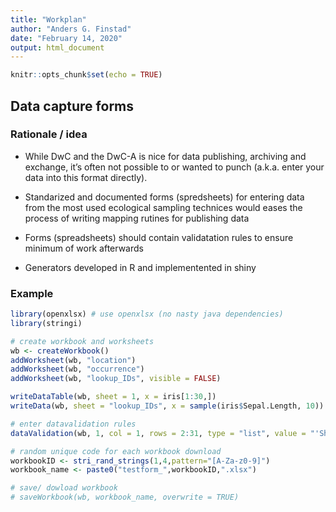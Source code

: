 ```yaml
---
title: "Workplan"
author: "Anders G. Finstad"
date: "February 14, 2020"
output: html_document
---
```


```r
knitr::opts_chunk$set(echo = TRUE)
```

## Data capture forms

### Rationale / idea

* While DwC and the DwC-A is nice for data publishing, archiving and exchange, it's often not possible to or wanted to punch (a.k.a. enter your data into this format directly).

* Standarized and documented forms (spredsheets) for entering data from the most used ecological sampling technices would eases the process of writing mapping rutines for publishing data

* Forms (spreadsheets) should contain validatation rules to ensure minimum of work afterwards 

* Generators developed in R and implementented in shiny

### Example

```r
library(openxlsx) # use openxlsx (no nasty java dependencies)
library(stringi)

# create workbook and worksheets
wb <- createWorkbook()
addWorksheet(wb, "location")
addWorksheet(wb, "occurrence")
addWorksheet(wb, "lookup_IDs", visible = FALSE)

writeDataTable(wb, sheet = 1, x = iris[1:30,])
writeData(wb, sheet = "lookup_IDs", x = sample(iris$Sepal.Length, 10))

# enter datavalidation rules
dataValidation(wb, 1, col = 1, rows = 2:31, type = "list", value = "'Sheet 2'!$A$1:$A$10")

# random unique code for each workbook download
workbookID <- stri_rand_strings(1,4,pattern="[A-Za-z0-9]") 
workbook_name <- paste0("testform_",workbookID,".xlsx")

# save/ dowload workbook
# saveWorkbook(wb, workbook_name, overwrite = TRUE)



```

